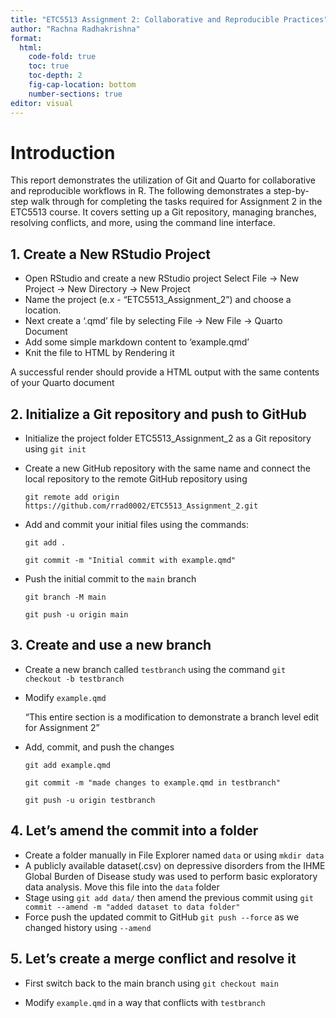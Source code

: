 ```yaml
---
title: "ETC5513 Assignment 2: Collaborative and Reproducible Practices"
author: "Rachna Radhakrishna"
format: 
  html:
    code-fold: true
    toc: true
    toc-depth: 2
    fig-cap-location: bottom
    number-sections: true
editor: visual
---
```


# Introduction

This report demonstrates the utilization of Git and Quarto for collaborative and reproducible workflows in R. The following demonstrates a step-by-step walk through for completing the tasks required for Assignment 2 in the ETC5513 course. It covers setting up a Git repository, managing branches, resolving conflicts, and more, using the command line interface.

## 1. Create a New RStudio Project

-   Open RStudio and create a new RStudio project Select File → New Project → New Directory → New Project
-   Name the project (e.x - "ETC5513_Assignment_2") and choose a location.
-   Next create a ‘.qmd’ file by selecting File → New File → Quarto Document
-   Add some simple markdown content to ‘example.qmd’
-   Knit the file to HTML by Rendering it

A successful render should provide a HTML output with the same contents of your Quarto document

## 2. Initialize a Git repository and push to GitHub

-   Initialize the project folder ETC5513_Assignment_2 as a Git repository using `git init`

-   Create a new GitHub repository with the same name and connect the local repository to the remote GitHub repository using

    `git remote add origin https://github.com/rrad0002/ETC5513_Assignment_2.git`

-   Add and commit your initial files using the commands:

    `git add .`

    `git commit -m "Initial commit with example.qmd"`

-   Push the initial commit to the `main` branch

    `git branch -M main`

    `git push -u origin main`

## 3. Create and use a new branch

-   Create a new branch called `testbranch` using the command `git checkout -b testbranch`

-   Modify `example.qmd`

    "This entire section is a modification to demonstrate a branch level edit for Assignment 2"

-   Add, commit, and push the changes

    `git add example.qmd`

    `git commit -m "made changes to example.qmd in testbranch"`

    `git push -u origin testbranch`

## 4. Let's amend the commit into a folder

-   Create a folder manually in File Explorer named `data` or using `mkdir data`
-   A publicly available dataset(.csv) on depressive disorders from the IHME Global Burden of Disease study was used to perform basic exploratory data analysis. Move this file into the `data` folder
-   Stage using `git add data/` then amend the previous commit using `git commit --amend -m "added dataset to data folder"`
-   Force push the updated commit to GitHub `git push --force` as we changed history using `--amend`

## 5. Let's create a merge conflict and resolve it

-   First switch back to the main branch using `git checkout main`

-   Modify `example.qmd` in a way that conflicts with `testbranch`
